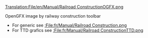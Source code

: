 [[Translation:File/en/Manual/Railroad ConstructionOGFX.png]]

OpenGFX image by railway construction toolbar
*For generic see [[:File:fr/Manual/Railroad Construction.png]]
*For TTD grafics see [[:File:fr/Manual/Railroad ConstructionTTD.png]]